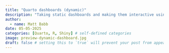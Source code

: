 ```yaml
---
title: "Quarto dashboards (dynamic)"
description: "Taking static dashboards and making them interactive using Shiny"
author:
  - name: Matt Babb
date: 05-05-2025
categories: [Quarto, R, Shiny] # self-defined categories
image: preview-dynamic-dashboard.jpg
draft: false # setting this to `true` will prevent your post from appearing on your listing page until you're ready!
---
```


